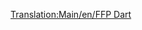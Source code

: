 [[Translation:Main/en/FFP Dart]]{{en/-}}{{Template:Navbox Légi járművek/Hu}}
{{Template:Repülőgépek/Hu
|Name=FFP Légidárda
|Image=[[File:en/AërospatialeSE-310Caravelle.png|FPP Dart]]
|Cost=32,812 (65.624)
|Speed=947 km/h (592 MPH)
|Annual=3,656 (7.312)
|Designed=1955
|Lifespan=18
|Capacity=90 utas és 10 csomag levél
|Description=A korábban kifejlesztett repülőgépekhez képest sokkal nagyobb kapacitású repülő. Használatát rövid élettartama és magas árai teszik megfontolandóvá.
|Real-life=Sud Aviation SE-310 Caravelle
}}